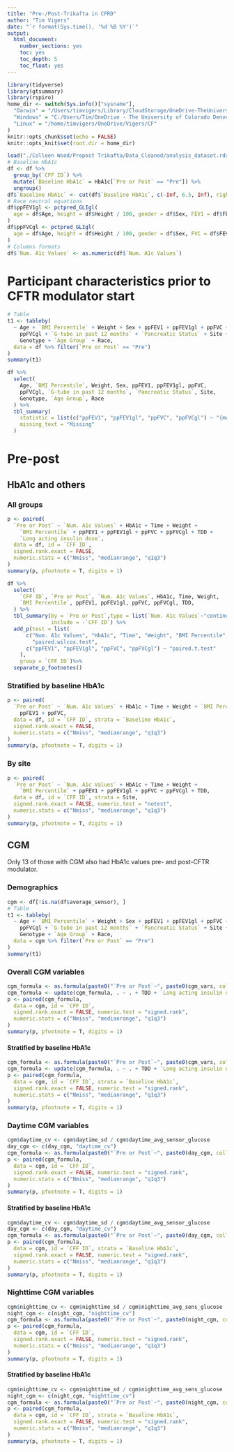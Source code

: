 ```yaml
---
title: "Pre-/Post-Trikafta in CFRD"
author: "Tim Vigers"
date: "`r format(Sys.time(), '%d %B %Y')`"
output:
  html_document:
    number_sections: yes
    toc: yes
    toc_depth: 5
    toc_float: yes
---
```


```r
library(tidyverse)
library(gtsummary)
library(rspiro)
home_dir <- switch(Sys.info()["sysname"],
  "Darwin" = "/Users/timvigers/Library/CloudStorage/OneDrive-TheUniversityofColoradoDenver/Vigers/CF",
  "Windows" = "C:/Users/Tim/OneDrive - The University of Colorado Denver/Vigers/CF",
  "Linux" = "/home/timvigers/OneDrive/Vigers/CF"
)
knitr::opts_chunk$set(echo = FALSE)
knitr::opts_knit$set(root.dir = home_dir)
```

```r
load("./Colleen Wood/Prepost Trikafta/Data_Cleaned/analysis_dataset.rdata")
# Baseline HbA1c
df <- df %>%
  group_by(`CFF ID`) %>%
  mutate(`Baseline HbA1c` = HbA1c[`Pre or Post` == "Pre"]) %>%
  ungroup()
df$`Baseline HbA1c` <- cut(df$`Baseline HbA1c`, c(-Inf, 6.5, Inf), right = F)
# Race neutral equations
df$ppFEV1gl <- pctpred_GLIgl(
  age = df$Age, height = df$Height / 100, gender = df$Sex, FEV1 = df$FEV1
)
df$ppFVCgl <- pctpred_GLIgl(
  age = df$Age, height = df$Height / 100, gender = df$Sex, FVC = df$FEV1
)
# Columns formats
df$`Num. A1c Values` <- as.numeric(df$`Num. A1c Values`)
```

# Participant characteristics prior to CFTR modulator start

```r
# Table
t1 <- tableby(
  ~ Age + `BMI Percentile` + Weight + Sex + ppFEV1 + ppFEV1gl + ppFVC +
    ppFVCgl + `G-tube in past 12 months` + `Pancreatic Status` + Site +
    Genotype + `Age Group` + Race,
  data = df %>% filter(`Pre or Post` == "Pre")
)
summary(t1)

df %>%
  select(
    Age, `BMI Percentile`, Weight, Sex, ppFEV1, ppFEV1gl, ppFVC,
    ppFVCgl, `G-tube in past 12 months`, `Pancreatic Status`, Site,
    Genotype, `Age Group`, Race
  ) %>%
  tbl_summary(
    statistic = list(c("ppFEV1", "ppFEV1gl", "ppFVC", "ppFVCgl") ~ "{mean} ± {sd}"),
    missing_text = "Missing"
  )
```

# Pre-post

## HbA1c and others

### All groups

```r
p <- paired(
  `Pre or Post` ~ `Num. A1c Values` + HbA1c + Time + Weight +
    `BMI Percentile` + ppFEV1 + ppFEV1gl + ppFVC + ppFVCgl + TDD +
    `Long acting insulin dose`,
  data = df, id = `CFF ID`,
  signed.rank.exact = FALSE,
  numeric.stats = c("Nmiss", "medianrange", "q1q3")
)
summary(p, pfootnote = T, digits = 1)

df %>%
  select(
    `CFF ID`, `Pre or Post`, `Num. A1c Values`, HbA1c, Time, Weight,
    `BMI Percentile`, ppFEV1, ppFEV1gl, ppFVC, ppFVCgl, TDD,
  ) %>%
  tbl_summary(by = `Pre or Post`,type = list(`Num. A1c Values`~"continuous"),
              include = -`CFF ID`) %>%
  add_p(test = list(
      c("Num. A1c Values", "HbA1c", "Time", "Weight", "BMI Percentile", "TDD") ~
        "paired.wilcox.test",
      c("ppFEV1", "ppFEV1gl", "ppFVC", "ppFVCgl") ~ "paired.t.test"
    ),
    group = `CFF ID`)%>%
  separate_p_footnotes()
```

### Stratified by baseline HbA1c

```r
p <- paired(
  `Pre or Post` ~ `Num. A1c Values` + HbA1c + Time + Weight + `BMI Percentile` +
    ppFEV1 + ppFVC,
  data = df, id = `CFF ID`, strata = `Baseline HbA1c`,
  signed.rank.exact = FALSE,
  numeric.stats = c("Nmiss", "medianrange", "q1q3")
)
summary(p, pfootnote = T, digits = 1)
```

### By site

```r
p <- paired(
  `Pre or Post` ~ `Num. A1c Values` + HbA1c + Time + Weight +
    `BMI Percentile` + ppFEV1 + ppFEV1gl + ppFVC + ppFVCgl + TDD,
  data = df, id = `CFF ID`, strata = Site,
  signed.rank.exact = FALSE, numeric.test = "notest",
  numeric.stats = c("Nmiss", "medianrange", "q1q3")
)
summary(p, pfootnote = T, digits = 1)
```

## CGM

Only 13 of those with CGM also had HbA1c values pre- and post-CFTR modulator.

### Demographics

```r
cgm <- df[!is.na(df$average_sensor), ]
# Table
t1 <- tableby(
  ~ Age + `BMI Percentile` + Weight + Sex + ppFEV1 + ppFEV1gl + ppFVC +
    ppFVCgl + `G-tube in past 12 months` + `Pancreatic Status` + Site +
    Genotype + `Age Group` + Race,
  data = cgm %>% filter(`Pre or Post` == "Pre")
)
summary(t1)
```

### Overall CGM variables

```r
cgm_formula <- as.formula(paste0("`Pre or Post`~", paste0(cgm_vars, collapse = "+")))
cgm_formula <- update(cgm_formula, . ~ . + TDD + `Long acting insulin dose`)
p <- paired(cgm_formula,
  data = cgm, id = `CFF ID`,
  signed.rank.exact = FALSE, numeric.test = "signed.rank",
  numeric.stats = c("Nmiss", "medianrange", "q1q3")
)
summary(p, pfootnote = T, digits = 1)
```

#### Stratified by baseline HbA1c

```r
cgm_formula <- as.formula(paste0("`Pre or Post`~", paste0(cgm_vars, collapse = "+")))
cgm_formula <- update(cgm_formula, . ~ . + TDD + `Long acting insulin dose`)
p <- paired(cgm_formula,
  data = cgm, id = `CFF ID`, strata = `Baseline HbA1c`,
  signed.rank.exact = FALSE, numeric.test = "signed.rank",
  numeric.stats = c("Nmiss", "medianrange", "q1q3")
)
summary(p, pfootnote = T, digits = 1)
```

### Daytime CGM variables

```r
cgm$daytime_cv <- cgm$daytime_sd / cgm$daytime_avg_sensor_glucose
day_cgm <- c(day_cgm, "daytime_cv")
cgm_formula <- as.formula(paste0("`Pre or Post`~", paste0(day_cgm, collapse = "+")))
p <- paired(cgm_formula,
  data = cgm, id = `CFF ID`,
  signed.rank.exact = FALSE, numeric.test = "signed.rank",
  numeric.stats = c("Nmiss", "medianrange", "q1q3")
)
summary(p, pfootnote = T, digits = 1)
```

#### Stratified by baseline HbA1c

```r
cgm$daytime_cv <- cgm$daytime_sd / cgm$daytime_avg_sensor_glucose
day_cgm <- c(day_cgm, "daytime_cv")
cgm_formula <- as.formula(paste0("`Pre or Post`~", paste0(day_cgm, collapse = "+")))
p <- paired(cgm_formula,
  data = cgm, id = `CFF ID`, strata = `Baseline HbA1c`,
  signed.rank.exact = FALSE, numeric.test = "signed.rank",
  numeric.stats = c("Nmiss", "medianrange", "q1q3")
)
summary(p, pfootnote = T, digits = 1)
```

### Nighttime CGM variables

```r
cgm$nighttime_cv <- cgm$nighttime_sd / cgm$nighttime_avg_sens_glucose
night_cgm <- c(night_cgm, "nighttime_cv")
cgm_formula <- as.formula(paste0("`Pre or Post`~", paste0(night_cgm, collapse = "+")))
p <- paired(cgm_formula,
  data = cgm, id = `CFF ID`,
  signed.rank.exact = FALSE, numeric.test = "signed.rank",
  numeric.stats = c("Nmiss", "medianrange", "q1q3")
)
summary(p, pfootnote = T, digits = 1)
```

#### Stratified by baseline HbA1c

```r
cgm$nighttime_cv <- cgm$nighttime_sd / cgm$nighttime_avg_sens_glucose
night_cgm <- c(night_cgm, "nighttime_cv")
cgm_formula <- as.formula(paste0("`Pre or Post`~", paste0(night_cgm, collapse = "+")))
p <- paired(cgm_formula,
  data = cgm, id = `CFF ID`, strata = `Baseline HbA1c`,
  signed.rank.exact = FALSE, numeric.test = "signed.rank",
  numeric.stats = c("Nmiss", "medianrange", "q1q3")
)
summary(p, pfootnote = T, digits = 1)
```
